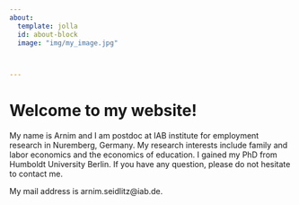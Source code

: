 ---
about:
  template: jolla
  id: about-block
  image: "img/my_image.jpg"



---

::: {#about-block}
:::

# Welcome to my website!

My name is Arnim and I am postdoc at IAB institute for employment research in Nuremberg, Germany. My research interests include family and labor economics and the economics of education. I gained my PhD from Humboldt University Berlin. If you have any question, please do not hesitate to contact me. 

My mail address is arnim.seidlitz@iab.de.


